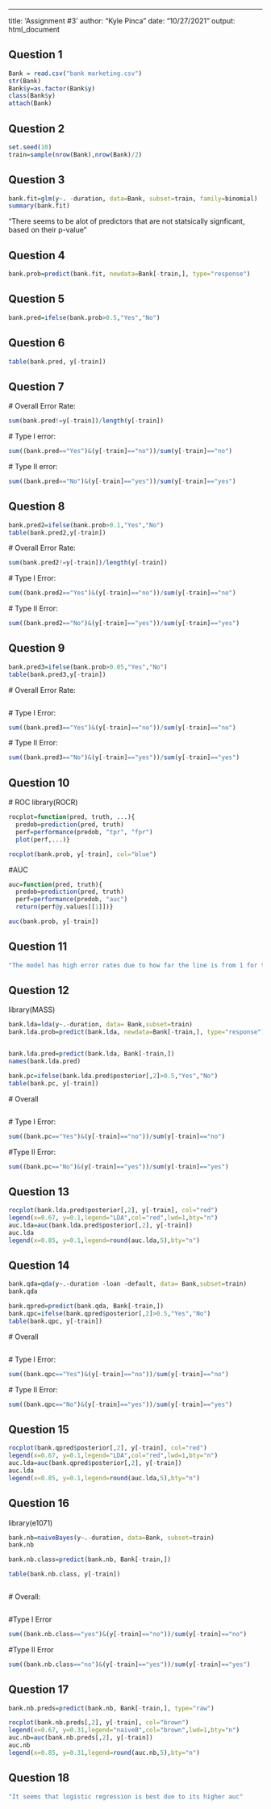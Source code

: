 ---
title: 'Assignment #3'
author: "Kyle Pinca"
date: "10/27/2021"
output: html_document

## Question 1
```{r}
Bank = read.csv("bank marketing.csv")
str(Bank)
Bank$y=as.factor(Bank$y)
class(Bank$y)
attach(Bank)
```

## Question 2 
```{r}
set.seed(10)
train=sample(nrow(Bank),nrow(Bank)/2)

```

## Question 3
```{r}
bank.fit=glm(y~. -duration, data=Bank, subset=train, family=binomial)
summary(bank.fit)
```
"There seems to be alot of predictors that are not statsically signficant, based on their p-value"

## Question 4
```{r}

bank.prob=predict(bank.fit, newdata=Bank[-train,], type="response")
```

## Question 5
```{r}
bank.pred=ifelse(bank.prob>0.5,"Yes","No")
```
## Question 6
```{r}
table(bank.pred, y[-train])
```

## Question 7
  # Overall Error Rate:
```{r}

sum(bank.pred!=y[-train])/length(y[-train])
```
  # Type I error:
```{r}
sum((bank.pred=="Yes")&(y[-train]=="no"))/sum(y[-train]=="no")
```
  # Type II error:
```{r}
sum((bank.pred=="No")&(y[-train]=="yes"))/sum(y[-train]=="yes")
```

## Question 8
```{r}
bank.pred2=ifelse(bank.prob>0.1,"Yes","No")
table(bank.pred2,y[-train])
```
  # Overall Error Rate:
```{r}
sum(bank.pred2!=y[-train])/length(y[-train])
```
  # Type I Error:
```{r}
sum((bank.pred2=="Yes")&(y[-train]=="no"))/sum(y[-train]=="no")
```
  # Type II Error:
```{r}
sum((bank.pred2=="No")&(y[-train]=="yes"))/sum(y[-train]=="yes")
```

## Question 9
```{r}
bank.pred3=ifelse(bank.prob>0.05,"Yes","No")
table(bank.pred3,y[-train])
```

  # Overall Error Rate:
```{r}

```

  # Type I Error:
```{r}
sum((bank.pred3=="Yes")&(y[-train]=="no"))/sum(y[-train]=="no")
```
  # Type II Error:
```{r}
sum((bank.pred3=="No")&(y[-train]=="yes"))/sum(y[-train]=="yes")
```

## Question 10
  # ROC
library(ROCR)
```{r}
rocplot=function(pred, truth, ...){
  predob=prediction(pred, truth)
  perf=performance(predob, "tpr", "fpr")
  plot(perf,...)}

rocplot(bank.prob, y[-train], col="blue")
```
  
  #AUC
```{r}
auc=function(pred, truth){
  predob=prediction(pred, truth)
  perf=performance(predob, "auc")
  return(perf@y.values[[1]])}

auc(bank.prob, y[-train])
```

## Question 11
```{r}
"The model has high error rates due to how far the line is from 1 for true postive"
```

## Question 12
library(MASS)
```{r}
bank.lda=lda(y~.-duration, data= Bank,subset=train)
bank.lda.prob=predict(bank.lda, newdata=Bank[-train,], type="response")


bank.lda.pred=predict(bank.lda, Bank[-train,])
names(bank.lda.pred)

bank.pc=ifelse(bank.lda.pred$posterior[,2]>0.5,"Yes","No")
table(bank.pc, y[-train])
```
  # Overall
```{r}

```
  # Type I Error:
```{r}
sum((bank.pc=="Yes")&(y[-train]=="no"))/sum(y[-train]=="no")
```

  #Type II Error:
```{r}
sum((bank.pc=="No")&(y[-train]=="yes"))/sum(y[-train]=="yes")
```

## Question 13
```{r}
rocplot(bank.lda.pred$posterior[,2], y[-train], col="red")
legend(x=0.67, y=0.1,legend="LDA",col="red",lwd=1,bty="n")
auc.lda=auc(bank.lda.pred$posterior[,2], y[-train])
auc.lda
legend(x=0.85, y=0.1,legend=round(auc.lda,5),bty="n")
```

## Question 14
```{r}
bank.qda=qda(y~.-duration -loan -default, data= Bank,subset=train)
bank.qda

bank.qpred=predict(bank.qda, Bank[-train,])
bank.qpc=ifelse(bank.qpred$posterior[,2]>0.5,"Yes","No")
table(bank.qpc, y[-train])
```
  # Overall
```{r}

```
  # Type I Error:
```{r}
sum((bank.qpc=="Yes")&(y[-train]=="no"))/sum(y[-train]=="no")
```
  # Type II Error:
```{r}
sum((bank.qpc=="No")&(y[-train]=="yes"))/sum(y[-train]=="yes")
```

## Question 15
```{r}
rocplot(bank.qpred$posterior[,2], y[-train], col="red")
legend(x=0.67, y=0.1,legend="LDA",col="red",lwd=1,bty="n")
auc.lda=auc(bank.qpred$posterior[,2], y[-train])
auc.lda
legend(x=0.85, y=0.1,legend=round(auc.lda,5),bty="n")
```

## Question 16
library(e1071)
```{r}
bank.nb=naiveBayes(y~.-duration, data=Bank, subset=train)
bank.nb

bank.nb.class=predict(bank.nb, Bank[-train,])

table(bank.nb.class, y[-train])



```
  # Overall:
```{r}

```
  
  #Type I  Error
```{r}
sum((bank.nb.class=="yes")&(y[-train]=="no"))/sum(y[-train]=="no")
```
  
  #Type II Error
```{r}
sum((bank.nb.class=="no")&(y[-train]=="yes"))/sum(y[-train]=="yes")
```
  
  
  
## Question 17
```{r}
bank.nb.preds=predict(bank.nb, Bank[-train,], type="raw")

rocplot(bank.nb.preds[,2], y[-train], col="brown")
legend(x=0.67, y=0.31,legend="naiveB",col="brown",lwd=1,bty="n")
auc.nb=auc(bank.nb.preds[,2], y[-train])
auc.nb
legend(x=0.85, y=0.31,legend=round(auc.nb,5),bty="n")
```

## Question 18
```{r}
"It seems that logistic regression is best due to its higher auc"
```
